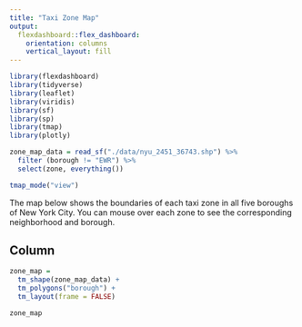 ```yaml
---
title: "Taxi Zone Map"
output: 
  flexdashboard::flex_dashboard:
    orientation: columns
    vertical_layout: fill
---
```


```r
library(flexdashboard)
library(tidyverse)
library(leaflet)
library(viridis)
library(sf)
library(sp)
library(tmap)
library(plotly)
```

```r
zone_map_data = read_sf("./data/nyu_2451_36743.shp") %>% 
  filter (borough != "EWR") %>% 
  select(zone, everything())

tmap_mode("view")
```

The map below shows the boundaries of each taxi zone in all five boroughs of New York City. You can mouse over each zone to see the corresponding neighborhood and borough.

Column
-----------------------------------------------------------------------
```r
zone_map =
  tm_shape(zone_map_data) +
  tm_polygons("borough") +
  tm_layout(frame = FALSE)

zone_map 
```
